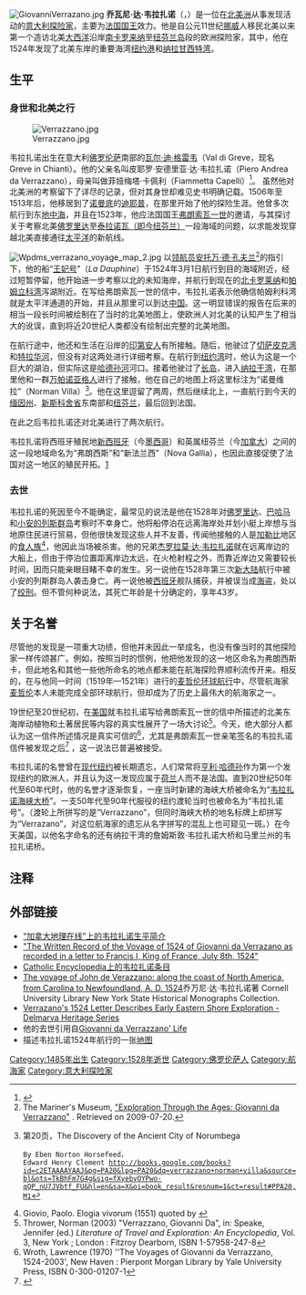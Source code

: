 [[Image:GiovanniVerrazano.jpg|thumb]]
'''乔瓦尼·达·韦拉扎诺'''（{{lang-it|'''Giovanni da Verrazzano'''或'''Giovanni da Verrazano'''}}，{{bd|1485年||1528年}}）是一位在[[北美洲|北美洲]]从事发现活动的[[意大利|意大利]][[探险家|探险家]]，主要为[[法国|法国]][[弗朗索瓦一世|国王]]效力。他是自公元11世纪[[挪威|挪威]]人移民北美以来第一个造访北美[[大西洋|大西洋]]沿岸[[南卡罗来纳|南卡罗来纳]]至[[纽芬兰岛|纽芬兰岛]]段的欧洲探险家，其中，他在1524年发现了北美东岸的重要海湾[[纽约港|纽约港]]和[[纳拉甘西特湾|纳拉甘西特湾]]。

==生平==
===身世和北美之行===
[[Image:Verrazzano.jpg|thumb]]

韦拉扎诺出生在意大利[[佛罗伦萨|佛罗伦萨]]南部的[[格雷韋伊恩基亞恩蒂|瓦尔·迪·格雷韦]]（Val di Greve，现名Greve in Chianti）。他的父亲名叫皮耶罗·安德里亚·达·韦拉扎诺（Piero Andrea da Verrazzano），母亲叫做菲娅梅塔·卡佩利（Fiammetta Capelli）<ref>{{cite web |url=http://www.verrazzano.org/index2.php?c=vita |title=存档副本 |accessdate=2009-09-12 |deadurl=yes |archiveurl=https://web.archive.org/web/20091010151707/http://www.verrazzano.org/index2.php?c=vita |archivedate=2009-10-10 }}</ref>。 虽然他对北美洲的考察留下了详尽的记录，但对其身世却难见史书明确记载。1506年至1513年后，他移居到了[[诺曼底|诺曼底]]的[[迪耶普|迪耶普]]，在那里开始了他的探险生涯。他曾多次航行到东[[地中海|地中海]]，并且在1523年，他应法国国王[[弗朗索瓦一世|弗朗索瓦一世]]的邀请，与其探讨关于考察北美[[佛罗里达|佛罗里达]]至[[纽芬兰岛|泰拉诺瓦（即今纽芬兰）]]一段海域的问题，以求能发现穿越北美直接通往[[太平洋|太平洋]]的新航线。

[[File:Wpdms_verrazano_voyage_map_2.jpg|thumb]]
以[[领航员|领航员]][[安托万·德·孔夫兰|安托万·德·孔夫兰]]<ref>The Mariner's Museum, [http://www.mariner.org/exploration/index.php?type=explorer&id=22 "Exploration Through the Ages: Giovanni da Verrazzano"] {{Wayback|url=http://www.mariner.org/exploration/index.php?type=explorer&id=22 |date=20071019184158 }}. Retrieved on 2009-07-20.</ref>的指引下，他的船“[[王妃号|王妃号]]”（''La Dauphine''）于1524年3月1日航行到目的海域附近，经过短暂停留，他开始进一步考察{{le|开普菲尔海角|Cape Fear (headland)}}以北的未知海岸，并航行到现在的[[北卡罗莱纳|北卡罗莱纳]]和[[帕姆立科湾|帕姆立科湾]]泻湖附近。在写给弗朗索瓦一世的信中，韦拉扎诺表示他确信帕姆利科湾就是太平洋通道的开始，并且从那里可以到达[[中国|中国]]。这一明显错误的报告在后来的相当一段长时间被绘制在了当时的北美地图上，使欧洲人对北美的认知产生了相当大的讹误，直到将近20世纪人类都没有绘制出完整的北美地图。

在航行途中，他还和生活在沿岸的[[印第安人|印第安人]]有所接触。随后，他驶过了[[切萨皮克湾|切萨皮克湾]]和[[特拉华河|特拉华河]]，但没有对这两处进行详细考察。在航行到[[纽约湾|纽约湾]]时，他认为这是一个巨大的湖泊，但实际这是[[哈德孙河|哈德孙河]]河口。接着他驶过了[[长岛|长岛]]，进入[[纳拉干湾|纳拉干湾]]，在那里他和一群[[万帕诺亚格人|万帕诺亚格人]]进行了接触，他在自己的地图上将这里标注为“诺曼维拉”（Norman Villa）<ref>第20页，The Discovery of the Ancient City of Norumbega
 By Eben Norton Horsefeed，Edward Henry Clement http://books.google.com/books?id=c2ETAAAAYAAJ&pg=PA20&lpg=PA20&dq=verrazzano+norman+villa&source=bl&ots=TkBhFm7G4g&sig=fXyebyOYPwo-qQP_nU7JVbtf_FU&hl=en&sa=X&oi=book_result&resnum=1&ct=result#PPA20,M1</ref>。他在这里逗留了两周，然后继续北上，一直航行到今天的[[缅因州|缅因州]]、[[新斯科舍省|新斯科舍省]]东南部和[[纽芬兰|纽芬兰]]，最后回到法国。

在此之后韦拉扎诺还对北美进行了两次航行。

韦拉扎诺将西班牙殖民地[[新西班牙總督轄區|新西班牙]]（今[[墨西哥|墨西哥]]）和英属纽芬兰（今[[加拿大|加拿大]]）之间的这一段地域命名为“弗朗西斯”和“新法兰西”（Nova Gallia），也因此直接促使了法国对这一地区的殖民开拓。[https://web.archive.org/web/20130117074256/http://www.verrazzano.org/en/index2.php?c=viaggioscoperte]

===去世===
韦拉扎诺的死因至今不能确定，最常见的说法是他在1528年对[[佛罗里达|佛罗里达]]、[[巴哈马|巴哈马]]和[[小安的列斯群岛|小安的列斯群岛]]考察时不幸身亡。他将船停泊在远离海岸处并划小艇上岸想与当地原住民进行贸易，但他很快发现这些人并不友善，传闻他接触的人是[[加勒比|加勒比]]地区的[[食人族|食人族]]<ref>Giovio, Paolo. Elogia vivorum (1551) quoted by {{cite book
  | last = Wroth
  | first = Lawrence C.
  | title = The Voyages of Giovanni da Verrazzano, 1524-1528
  | publisher = Yale University Press
  | date = 1970
  | location = New Haven 
  | pages =237 
  | isbn =0-300-01207-1 }}</ref>，他因此当场被杀害。他的兄弟[[杰罗拉莫·达·韦拉扎诺|杰罗拉莫·达·韦拉扎诺]]就在远离岸边的大船上，但由于停泊位置距离岸边太远，在火枪射程之外，而靠近岸边又需要较长时间，因而只能亲眼目睹不幸的发生。另一说他在1528年第三次[[新大陆|新大陆]]航行中被小安的列斯群岛人袭击身亡。再一说他被[[西班牙|西班牙]]舰队捕获，并被误当成[[海盗|海盗]]，处以了[[绞刑|绞刑]]。但不管何种说法，其死亡年龄是十分确定的，享年43岁。

==关于名誉==
尽管他的发现是一项重大功绩，但他并未因此一举成名，也没有像当时的其他探险家一样传颂甚广。例如，按照当时的惯例，他把他发现的这一地区命名为弗朗西斯卡，但此地名和其他一些他所命名的地点都未能在航海探险界顺利流传开来。相反的，在与他同一时间（1519年—1521年）进行的[[麦哲伦环球航行|麦哲伦环球航行]]中，尽管航海家[[麦哲伦|麦哲伦]]本人未能完成全部环球航行，但却成为了历史上最伟大的航海家之一。

19世纪至20世纪初，在[[美国|美国]]就韦拉扎诺写给弗朗索瓦一世的信中所描述的北美东海岸动植物和土著居民等内容的真实性展开了一场大讨论<ref>Thrower, Norman (2003) "Verrazzano, Giovanni Da", in: Speake, Jennifer (ed.) ''Literature of Travel and Exploration: An Encyclopedia'', Vol. 3, New York ; London : Fitzroy Dearborn, ISBN 1-57958-247-8</ref>。今天，绝大部分人都认为这一信件所述情况是真实可信的<ref>Wroth, Lawrence (1970) ''The Voyages of Giovanni da Verrazzano, 1524-2003', New Haven : Pierpont Morgan Library by Yale University Press, ISBN 0-300-01207-1</ref>，尤其是弗朗索瓦一世亲笔签名的韦拉扎诺信件被发现之后<ref>{{cite journal|last=Thrower|first= Norman |year=1979|title=New Light on the 1524 Voyage of Verrazzano|journal=Terrae Incognitae|issue=11|pages=pp. 59-65}}</ref> ，这一说法已普遍被接受。

韦拉扎诺的名誉曾在[[纽约市|现代纽约]]被长期遗忘，人们常常将[[亨利·哈德孙|亨利·哈德孙]]作为第一个发现纽约的欧洲人，并且认为这一发现应属于[[荷兰|荷兰]]人而不是法国。直到20世纪50年代至60年代时，他的名誉才逐渐恢复，一座当时新建的海峡大桥被命名为“[[韦拉扎诺海峡大桥|韦拉扎诺海峡大桥]]”。一支50年代至90年代服役的纽约渡轮当时也被命名为“韦拉扎诺号”。（渡轮上所拼写的是“Verrazzano”，但同时海峡大桥的地名标牌上却拼写为“Verrazano”，对这位航海家的遗忘从名字拼写的混乱上也可窥见一斑。）在今天美国，以他名字命名的还有纳拉干湾的詹姆斯敦·韦拉扎诺大桥和马里兰州的韦拉扎诺桥。

==注释==
{{reflist}}

==外部链接==
*[http://www.biographi.ca/009004-119.01-e.php?&id_nbr=572 “加拿大地理在线”上的韦拉扎诺生平简介]{{Wayback|url=http://www.biographi.ca/009004-119.01-e.php?&id_nbr=572 |date=20091005030506 }}
*[https://web.archive.org/web/20060908085440/http://bc.barnard.columbia.edu/~lgordis/earlyAC/documents/verrazan.htm "The Written Record of the Voyage of 1524 of Giovanni da Verrazano as recorded in a letter to Francis I, King of France, July 8th, 1524"]
*[http://www.newadvent.org/cathen/15364a.htm Catholic Encyclopedia上的韦拉扎诺条目]{{Wayback|url=http://www.newadvent.org/cathen/15364a.htm |date=20080422091014 }}
*[http://cdl.library.cornell.edu/cgi-bin/cul.nys/docviewer?did=nys158&seq=3&frames=0&view=50 The voyage of John de Verazzano: along the coast of North America, from Carolina to Newfoundland, A. D. 1524 ]乔万尼·达·韦拉扎诺著 Cornell University Library New York State Historical Monographs Collection.
*[http://nabbhistory.salisbury.edu/resources/wroten/wroten_verrazano.html Verrazano's 1524 Letter Describes Early Eastern Shore Exploration - Delmarva Heritage Series]{{Wayback|url=http://nabbhistory.salisbury.edu/resources/wroten/wroten_verrazano.html |date=20091003020402 }}
*他的去世引用自[http://www.east-buc.k12.ia.us/00_01/Exp/gvd/gvd.htm Giovanni da Verrazzano' Life]{{Wayback|url=http://www.east-buc.k12.ia.us/00_01/Exp/gvd/gvd.htm |date=20091227211617 }}
*描述韦拉扎诺1524年航行的一张[https://web.archive.org/web/20150606173641/http://www.timespacemap.com/search/eventsearch.htm?_what=verrazano&_maptype=0 地图]

{{Authority control}}
{{DEFAULTSORT:Verrazzano, da Giovanni}}
[[Category:1485年出生|Category:1485年出生]]
[[Category:1528年逝世|Category:1528年逝世]]
[[Category:佛罗伦萨人|Category:佛罗伦萨人]]
[[Category:航海家|Category:航海家]]
[[Category:意大利探险家|Category:意大利探险家]]